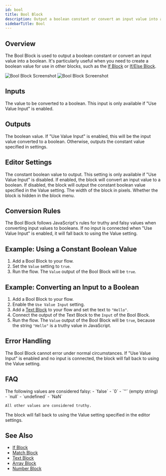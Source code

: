 ```yaml
---
id: bool
title: Bool Block
description: Output a boolean constant or convert an input value into a boolean
sidebarTitle: Bool
---
```


## Overview

The Bool Block is used to output a boolean constant or convert an input value into a boolean. It's particularly useful when you need to create a boolean value for use in other blocks, such as the [If Block](/block-reference/data/if) or [If/Else Block](/block-reference/data/if-else).

<Frame className="block dark:hidden">
  <img src="/block-reference/assets/bool_light.png" alt="Bool Block Screenshot" />
</Frame>
<Frame className="hidden dark:block">
  <img src="/block-reference/assets/bool_dark.png" alt="Bool Block Screenshot" />
</Frame>

## Inputs

<ParamField path="Input" type="any">
  The value to be converted to a boolean. This input is only available if "Use Value Input" is enabled.
</ParamField>

## Outputs

<ResponseField name="Value" type="boolean">
  The boolean value. If "Use Value Input" is enabled, this will be the input value converted to a boolean. Otherwise, outputs the constant value specified in settings.
</ResponseField>

## Editor Settings

<ParamField path="Value" type="boolean" default={false}>
  The constant boolean value to output. This setting is only available if "Use Value Input" is disabled.
</ParamField>

<ParamField path="Use Value Input" type="boolean" default={false}>
  If enabled, the block will convert an input value to a boolean. If disabled, the block will output the constant boolean value specified in the Value setting.
</ParamField>

<ParamField path="Width" type="number" default={130}>
  The width of the block in pixels.
</ParamField>

<ParamField path="Hidden" type="boolean" default={true}>
  Whether the block is hidden in the block menu.
</ParamField>

## Conversion Rules

The Bool Block follows JavaScript's rules for truthy and falsy values when converting input values to booleans. If no input is connected when "Use Value Input" is enabled, it will fall back to using the Value setting.

## Example: Using a Constant Boolean Value

1. Add a Bool Block to your flow.
2. Set the `Value` setting to `true`.
3. Run the flow. The `Value` output of the Bool Block will be `true`.

## Example: Converting an Input to a Boolean

1. Add a Bool Block to your flow.
2. Enable the `Use Value Input` setting.
3. Add a [Text Block](/block-reference/data/text) to your flow and set the text to `"Hello"`.
4. Connect the output of the Text Block to the `Input` of the Bool Block.
5. Run the flow. The `Value` output of the Bool Block will be `true`, because the string `"Hello"` is a truthy value in JavaScript.

## Error Handling

The Bool Block cannot error under normal circumstances. If "Use Value Input" is enabled and no input is connected, the block will fall back to using the Value setting.

## FAQ

<AccordionGroup>
  <Accordion title="What values are considered truthy and falsy in JavaScript?">
    The following values are considered falsy:
    - `false`
    - `0`
    - `''` (empty string)
    - `null`
    - `undefined`
    - `NaN`

    All other values are considered truthy.
  </Accordion>

  <Accordion title="What happens if no input is connected when Use Value Input is enabled?">
    The block will fall back to using the Value setting specified in the editor settings.
  </Accordion>
</AccordionGroup>

## See Also

- [If Block](/block-reference/data/if)
- [Match Block](/block-reference/data/match)
- [Text Block](/block-reference/data/text)
- [Array Block](/block-reference/data/array)
- [Number Block](/block-reference/data/number)
